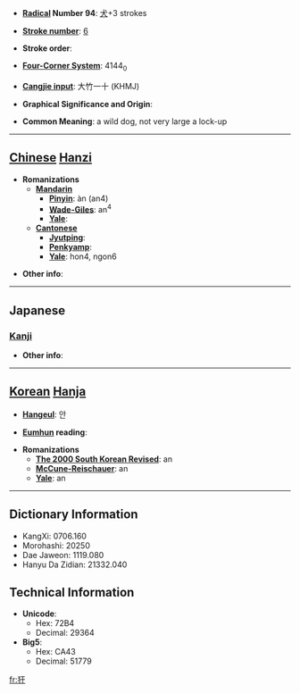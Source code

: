 * '''[[Wiktionary:Chinese radical index| Radical]] Number 94''': [[Wiktionary:Chinese radical index 犬|犬]]+3 strokes

* '''[[Wiktionary:Chinese total strokes index|Stroke number]]''': [[Wiktionary:Chinese total strokes index 6|6]]

* '''Stroke order''': 

* '''[[Wiktionary:Chinese four corner index|Four-Corner System]]''': 4144<sub>0</sub>

* '''[[Wiktionary:Chinese Cangjie index|Cangjie input]]''': 大竹一十 (KHMJ)

* '''Graphical Significance and Origin''': 

* '''Common Meaning''': a wild dog, not very large a lock-up

----

== [[Chinese]] [[Hanzi]] ==

* '''Romanizations'''
** '''[[Mandarin]]'''
*** '''[[Pinyin]]''': àn (an4)
*** '''[[Wade-Giles]]''': an<sup>4</sup>
*** '''[[Yale]]''': 
** '''[[Cantonese]]'''
*** '''[[Jyutping]]''':
*** '''[[Penkyamp]]''': 
*** '''[[Yale]]''': hon4, ngon6

* '''Other info''': 

----

==Japanese==
===[[Kanji]]===
{{kanji|on readings=[[かん]] (kan), [[がん]] (gan)
|kun readings=
}}

* '''Other info''':  

----

== [[Korean]] [[Hanja]] ==

* '''[[Hangeul]]''': 안

* '''[[Eumhun]] reading''': 

* '''Romanizations'''
** '''[[The 2000 South Korean Revised Romanization|The 2000 South Korean Revised]]''': an
** '''[[McCune-Reischauer]]''': an
** '''[[Yale]]''': an

----

== Dictionary Information ==

* KangXi: 0706.160
* Morohashi: 20250
* Dae Jaweon: 1119.080
* Hanyu Da Zidian: 21332.040

== Technical Information ==

* '''Unicode''':
** Hex: 72B4
** Decimal: 29364
* '''Big5''':
** Hex: CA43
** Decimal: 51779

[[fr:犴]]